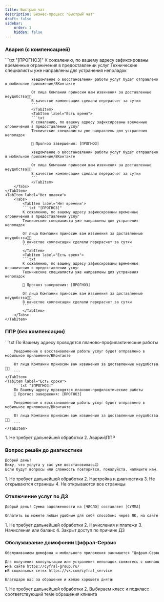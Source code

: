 ```yaml
---
title: Быстрый чат
description: Бизнес-процесс "Быстрый чат"
draft: false
sidebar:
    order: 1
    hidden: false
---
```



<LinkCard
    title="Регламент"
    href="https://clever.ertelecom.ru/content/space/4/article/8101"
    target="_blank"
    description="Открыть регламент в базе знаний"
/>

### Авария (с компенсацией)
<Tabs>
    <TabItem label="Есть плашка">
        <Tabs>
            <TabItem label='Нет времени'>
                ```txt "[ПРОГНОЗ]"
                К сожалению, по вашему адресу зафиксированы временные ограничения в предоставлении услуг
                Технические специалисты уже направлены для устранения неполадок

                Уведомление о восстановлении работы услуг будет отправлено в мобильное приложение/ВКонтакте

                От лица Компании приносим вам извинения за доставленные неудобства🙏🏼
                В качестве компенсации сделали перерасчет за сутки
                ```
                </TabItem>
                <TabItem label="Есть время">
                ```txt
                К сожалению, по вашему адресу зафиксированы временные ограничения в предоставлении услуг
                Технические специалисты уже направлены для устранения неполадок

                🔧 Прогноз завершения: [ПРОГНОЗ]

                Уведомление о восстановлении работы услуг будет отправлено в мобильное приложение/ВКонтакте

                От лица Компании приносим вам извинения за доставленные неудобства🙏🏼
                В качестве компенсации сделали перерасчет за сутки
                ```
                </TabItem>
        </Tabs>
    </TabItem>
    <TabItem label="Нет плашки">
        <Tabs>
            <TabItem label='Нет времени'>
            ```txt "[ПРОГНОЗ]"
            К сожалению, по вашему адресу зафиксированы временные ограничения в предоставлении услуг
            Технические специалисты уже направлены для устранения неполадок

            От лица Компании приносим вам извинения за доставленные неудобства🙏🏼
            В качестве компенсации сделали перерасчет за сутки
            ```
            </TabItem>
            <TabItem label="Есть время">
            ```txt
            К сожалению, по вашему адресу зафиксированы временные ограничения в предоставлении услуг
            Технические специалисты уже направлены для устранения неполадок

            🔧 Прогноз завершения: [ПРОГНОЗ]

            От лица Компании приносим вам извинения за доставленные неудобства🙏🏼
            В качестве компенсации сделали перерасчет за сутки
            ```
            </TabItem>
        </Tabs>
    </TabItem>
</Tabs>

### ППР (без компенсации)
<Tabs>
    <TabItem label="Сроков нет">
        ```txt
        По Вашему адресу проводятся планово-профилактические работы

        Уведомление о восстановлении работы услуг будет отправлено в мобильное приложение/ВКонтакте

        От лица Компании приносим вам извинения за доставленные неудобства🙏🏼
        ```
    </TabItem>
    <TabItem label="Есть сроки">
        ```txt "[ПРОГНОЗ]"
        По Вашему адресу проводятся планово-профилактические работы
        🔧 Прогноз завершения: [ПРОГНОЗ]

        Уведомление о восстановлении работы услуг будет отправлено в мобильное приложение/ВКонтакте

        От лица Компании приносим вам извинения за доставленные неудобства🙏🏼
        ```
    </TabItem>
</Tabs>

<Steps>
    1. Не требует дальнейшей обработки
    2. Аварии\ППР
</Steps>

### Вопрос решён до диагностики
```txt
Добрый день!
Вижу, что услуга у вас уже восстановилась😉
Если будут вопросы или сложность повторится, пожалуйста, напишите нам.
```

<Steps>
    1. Не требует дальнейшей обработки
    2. Настройка и диагностика
    3. Не открываются страницы
    4. Не открываются все страницы
</Steps>

### Отключение услуг по ДЗ
```txt "[ЧИСЛО]" "[СУММА]"
Добрый день! Сумма задолженности на [ЧИСЛО] составляет [СУММА]

Оплатить вы можете любым удобным для себя способом: через ЛК, на сайте или через мобильное приложение банка.
```

<Steps>
    1. Не требует дальнейшей обработки
    2. Начисления и платежи
    3. Начисления или баланс
    4. Закрыт доступ по причине ДЗ
</Steps>

### Обслуживание домофонии Цифрал-Сервис
```txt
Обслуживанием домофона и мобильного приложения занимается "Цифрал-Сервис"🛠

Для получения консультации или устранения неполадок свяжитесь с компанией в доступных каналах:
▶️На сайте https://cyfral-group.ru/
▶️В социальных сетях https://vk.com/cyfral_service

Благодарю вас за обращение и желаю хорошего дня!🍀
```

<Steps>
    1. Не требует дальнейшей обработки
    2. Выбираем класс и подкласс соответствующий теме обращения клиента
</Steps>